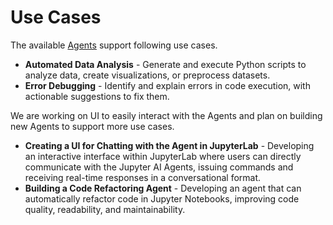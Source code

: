 # Use Cases

The available [Agents](/agents) support following use cases.

- **Automated Data Analysis** - Generate and execute Python scripts to analyze data, create visualizations, or preprocess datasets.
- **Error Debugging** - Identify and explain errors in code execution, with actionable suggestions to fix them.

We are working on UI to easily interact with the Agents and plan on building new Agents to support more use cases.

- **Creating a UI for Chatting with the Agent in JupyterLab** - Developing an interactive interface within JupyterLab 
where users can directly communicate with the Jupyter AI Agents, issuing commands and receiving real-time responses 
in a conversational format.
- **Building a Code Refactoring Agent** - Developing an agent that can automatically refactor code in Jupyter Notebooks,
improving code quality, readability, and maintainability.
